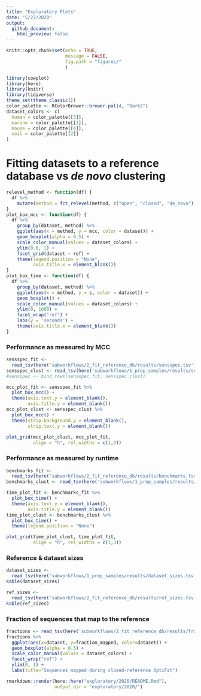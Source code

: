 ```yaml
---
title: "Exploratory Plots"
date: "5/27/2020"
output: 
  github_document:
    html_preview: false
---
```


```r
knitr::opts_chunk$set(echo = TRUE,
                      message = FALSE,
                      fig.path = "figures/"
                      )
```
```r
library(cowplot)
library(here)
library(knitr)
library(tidyverse)
theme_set(theme_classic())
color_palette <- RColorBrewer::brewer.pal(4, "Dark2")
dataset_colors <- c(
  human = color_palette[[3]],
  marine = color_palette[[1]],
  mouse = color_palette[[4]],
  soil = color_palette[[2]]
)
```

# Fitting datasets to a reference database vs _de novo_ clustering
```r
relevel_method <- function(df) {
  df %>%
    mutate(method = fct_relevel(method, c("open", "closed", "de_novo")))
}
plot_box_mcc <- function(df) {
  df %>%
    group_by(dataset, method) %>%
    ggplot(aes(x = method, y = mcc, color = dataset)) +
    geom_boxplot(alpha = 0.5) +
    scale_color_manual(values = dataset_colors) +
    ylim(0.6, 1) +
    facet_grid(dataset ~ ref) +
    theme(legend.position = "None",
          axis.title.x = element_blank())
}
plot_box_time <- function(df) {
  df %>%
    group_by(dataset, method) %>%
    ggplot(aes(x = method, y = s, color = dataset)) +
    geom_boxplot() +
    scale_color_manual(values = dataset_colors) +
    ylim(0, 1000) +
    facet_wrap("ref") +
    labs(y = 'seconds') +
    theme(axis.title.x = element_blank())
}
```


### Performance as measured by MCC
```r
sensspec_fit <-
  read_tsv(here('subworkflows/2_fit_reference_db/results/sensspec.tsv')) 
sensspec_clust <- read_tsv(here('subworkflows/1_prep_samples/results/sensspec.tsv'))
#sensspec <- bind_rows(sensspec_fit, sensspec_clust) 

mcc_plot_fit <- sensspec_fit %>% 
  plot_box_mcc() +
  theme(axis.text.y = element_blank(),
        axis.title.y = element_blank())
mcc_plot_clust <- sensspec_clust %>% 
  plot_box_mcc() + 
  theme(strip.background.y = element_blank(),
        strip.text.y = element_blank())
  
plot_grid(mcc_plot_clust, mcc_plot_fit, 
          align = "h", rel_widths = c(1,3))
```

### Performance as measured by runtime
```r
benchmarks_fit <-
  read_tsv(here('subworkflows/2_fit_reference_db/results/benchmarks.tsv'))
benchmarks_clust <- read_tsv(here('subworkflows/1_prep_samples/results/benchmarks.tsv'))

time_plot_fit <- benchmarks_fit %>% 
  plot_box_time() +
  theme(axis.text.y = element_blank(),
        axis.title.y = element_blank())
time_plot_clust <- benchmarks_clust %>% 
  plot_box_time() +
  theme(legend.position = "None")

plot_grid(time_plot_clust, time_plot_fit,
          align = "h", rel_widths = c(1,3))
```

### Reference & dataset sizes
```r
dataset_sizes <-
  read_tsv(here('subworkflows/1_prep_samples/results/dataset_sizes.tsv'))
kable(dataset_sizes)
```

```r
ref_sizes <-
  read_tsv(here('subworkflows/2_fit_reference_db/results/ref_sizes.tsv'))
kable(ref_sizes)
```


### Fraction of sequences that map to the reference
```r
fractions <- read_tsv(here('subworkflows/2_fit_reference_db/results/fraction_reads_mapped.tsv'))
fractions %>% 
  ggplot(aes(x=dataset, y=fraction_mapped, color=dataset)) +
  geom_boxplot(alpha = 0.5) +
  scale_color_manual(values = dataset_colors) +
  facet_wrap("ref") +
  ylim(0, 1) +
  labs(title="Sequences mapped during closed-reference OptiFit")
```






```r
rmarkdown::render(here::here("exploratory/2020/README.Rmd"), 
                  output_dir = "exploratory/2020/")
```


